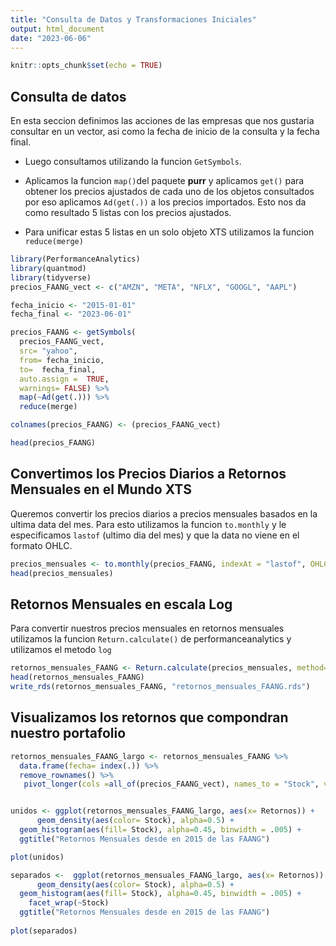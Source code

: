 ```yaml
---
title: "Consulta de Datos y Transformaciones Iniciales"
output: html_document
date: "2023-06-06"
---
```


```r
knitr::opts_chunk$set(echo = TRUE)
```

## Consulta de datos

En esta seccion definimos las acciones de las empresas que nos gustaria consultar en un vector, asi como la fecha de inicio de la consulta y la fecha final.

-   Luego consultamos utilizando la funcion `GetSymbols`.

-   Aplicamos la funcion `map()`del paquete **purr** y aplicamos `get()` para obtener los precios ajustados de cada uno de los objetos consultados por eso aplicamos `Ad(get(.))` a los precios importados. Esto nos da como resultado 5 listas con los precios ajustados.

-   Para unificar estas 5 listas en un solo objeto XTS utilizamos la funcion `reduce(merge)`

```r
library(PerformanceAnalytics)
library(quantmod)
library(tidyverse)
precios_FAANG_vect <- c("AMZN", "META", "NFLX", "GOOGL", "AAPL")

fecha_inicio <- "2015-01-01"
fecha_final <- "2023-06-01"

precios_FAANG <- getSymbols( 
  precios_FAANG_vect, 
  src= "yahoo", 
  from= fecha_inicio, 
  to=  fecha_final, 
  auto.assign =  TRUE, 
  warnings= FALSE) %>%
  map(~Ad(get(.))) %>%
  reduce(merge)

colnames(precios_FAANG) <- (precios_FAANG_vect)

head(precios_FAANG)
```

## Convertimos los Precios Diarios a Retornos Mensuales en el Mundo XTS

Queremos convertir los precios diarios a precios mensuales basados en la ultima data del mes. Para esto utilizamos la funcion `to.monthly` y le especificamos `lastof` (ultimo dia del mes) y que la data no viene en el formato OHLC.

```r
precios_mensuales <- to.monthly(precios_FAANG, indexAt = "lastof", OHLC= FALSE)
head(precios_mensuales)
```

## Retornos Mensuales en escala Log

Para convertir nuestros precios mensuales en retornos mensuales utilizamos la funcion `Return.calculate()` de performanceanalytics y utilizamos el metodo `log`

```r
retornos_mensuales_FAANG <- Return.calculate(precios_mensuales, method= "log") %>% na.omit
head(retornos_mensuales_FAANG)
write_rds(retornos_mensuales_FAANG, "retornos_mensuales_FAANG.rds")
```

## Visualizamos los retornos que compondran nuestro portafolio

```r
retornos_mensuales_FAANG_largo <- retornos_mensuales_FAANG %>%
  data.frame(fecha= index(.)) %>%
  remove_rownames() %>% 
   pivot_longer(cols =all_of(precios_FAANG_vect), names_to = "Stock", values_to = "Retornos") 


unidos <- ggplot(retornos_mensuales_FAANG_largo, aes(x= Retornos)) +
      geom_density(aes(color= Stock), alpha=0.5) + 
  geom_histogram(aes(fill= Stock), alpha=0.45, binwidth = .005) + 
  ggtitle("Retornos Mensuales desde en 2015 de las FAANG")

plot(unidos)

separados <-  ggplot(retornos_mensuales_FAANG_largo, aes(x= Retornos)) +
      geom_density(aes(color= Stock), alpha=0.5) + 
  geom_histogram(aes(fill= Stock), alpha=0.45, binwidth = .005) + 
    facet_wrap(~Stock)
  ggtitle("Retornos Mensuales desde en 2015 de las FAANG")
  
plot(separados)

```
